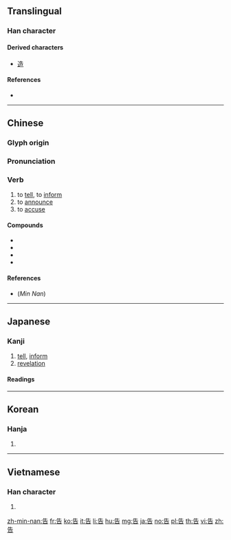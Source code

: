 {{also|吿|吉}}
==Translingual==
{{stroke order}}

===Han character===
{{Han char|rn=30|rad=口|as=04|sn=7|four=24601|canj=HGR|ids=⿱⺧口}}

====Derived characters====
* [[造]]

====References====
* {{Han ref|kx=0181.191|dkj=03381|dj=0398.040|hdz=10589.120|uh=544A|ud=21578|bh=A769|bd=42857}}

----

==Chinese==
{{zh-forms}}

===Glyph origin===
{{Han etym}}

===Pronunciation===
{{zh-pron
|m=gào
|c=gou3,guk1
|mn=kò
|mc=y
|oc=y
|ma=Zh-gào.ogg
|cat=v
}}

===Verb===
{{zh-verb}}

# to [[tell]], to [[inform]]
# to [[announce]]
# to [[accuse]]

====Compounds====
* {{zh-l|告訴|gàosu}}
* {{zh-l|祷告|dǎogào}}
* {{zh-l|告白}}
* {{zh-l|廣告}}

====References====
* (''Min Nan'') {{thcwd|3029}}

----

==Japanese==

===Kanji===
{{ja-kanji|grade=4|rs=口04}}

# [[tell]], [[inform]]
# [[revelation]]

====Readings====
{{ja-readings
|goon=[[こう]] (kō) {{non-joyo-reading}} from historical [[かう]] (kau), [[こく]] (koku)
|kanon=[[こう]] (kō) {{non-joyo-reading}} from historical [[かう]] (kau), [[こく]] (koku)
|kun=[[つげる|つ.げる]] ([[告げる]], tsugeru)
|nanori=[[い]] (i)
}}

----

==Korean==

===Hanja===
{{ko-hanja|hangeul=[[고]], [[곡]]|rv=go, gok|mr=ko, kok|y=ko, kok}}

# {{defn|lang=ko|sort=口04}}

----

==Vietnamese==

===Han character===
{{vi-hantu|[[cáo]], [[cáu]], [[kiếu]]|rs=口04}}

# {{defn|lang=vi|sort=口04}}

[[zh-min-nan:告]]
[[fr:告]]
[[ko:告]]
[[it:告]]
[[li:告]]
[[hu:告]]
[[mg:告]]
[[ja:告]]
[[no:告]]
[[pl:告]]
[[th:告]]
[[vi:告]]
[[zh:告]]